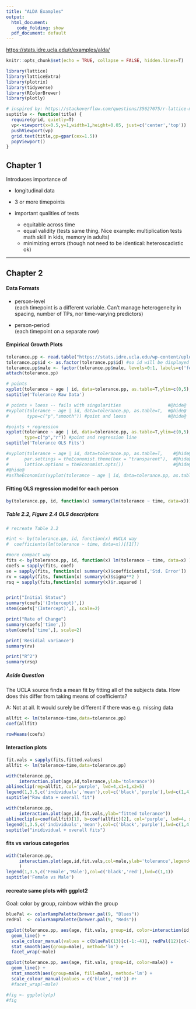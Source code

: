```yaml
---
title: "ALDA Examples"
output:
  html_document:
    code_folding: show
  pdf_document: default
---
```


<https://stats.idre.ucla.edu/r/examples/alda/>

```r
knitr::opts_chunk$set(echo = TRUE, collapse = FALSE, hidden.lines=T)

library(lattice)
library(latticeExtra)
library(plotrix)
library(tidyverse)
library(RColorBrewer)
library(plotly)

```

```r
# inspired by: https://stackoverflow.com/questions/35627075/r-lattice-multiple-plot-page-how-to-put-text-in-page-margin
suptitle <- function(title) {
  require(grid, quietly=T)
  vp<-viewport(x=0.5,y=1,width=1,height=0.05, just=c('center','top'))
  pushViewport(vp)
  grid.text(title,gp=gpar(cex=1.5))
  popViewport()
}
```

## Chapter 1

Introduces importance of

-   longitudinal data

-   3 or more timepoints

-   important qualities of tests

    -   equitable across time
    -   equal validity (tests same thing. Nice example: multiplication tests math skill in kids, memory in adults)
    -   minimizing errors (though not need to be identical: heteroscadistic ok)

------------------------------------------------------------------------

## Chapter 2

#### Data Formats

-   person-level\
    (each timepoint is a different variable. Can't manage heterogeneity in spacing, number of TPs, nor time-varying predictors)

-   person-period\
    (each timepoint on a separate row)

#### Empirical Growth Plots

```r

tolerance.pp <- read.table("https://stats.idre.ucla.edu/wp-content/uploads/2016/02/tolerance1_pp.txt", sep=",", header=T)
tolerance.pp$id <- as.factor(tolerance.pp$id) #so id will be displayed in each plot's title
tolerance.pp$male <- factor(tolerance.pp$male, levels=0:1, labels=c('female','male'))
attach(tolerance.pp)

```

```r
# points
xyplot(tolerance ~ age | id, data=tolerance.pp, as.table=T,ylim=c(0,5),type='b')
suptitle('Tolerance Raw Data')

# points + loess -- fails with singularities                  #@hide@
#xyplot(tolerance ~ age | id, data=tolerance.pp, as.table=T,  #@hide@
#       type=c("p","smooth")) #point and loess                #@hide@

#points + regression
xyplot(tolerance ~ age | id, data=tolerance.pp, as.table=T,ylim=c(0,5),
       type=c("p","r")) #point and regression line
suptitle('Tolerance OLS Fits')

#xyplot(tolerance ~ age | id, data=tolerance.pp, as.table=T,    #@hide@
#      par.settings = theEconomist.theme(box = "transparent"),  #@hide@
#      lattice.options = theEconomist.opts())                   #@hide@
#@hide@
#asTheEconomist(xyplot(tolerance ~ age | id, data=tolerance.pp, as.table=T))  #@hide@
```

#### Fitting OLS regression model for each person

```r
by(tolerance.pp, id, function(x) summary(lm(tolerance ~ time, data=x)))
```

##### Table 2.2, Figure 2.4 OLS descriptors

```r
# recreate Table 2.2

#int <- by(tolerance.pp, id, function(x) #UCLA way
#  coefficients(lm(tolerance ~ time, data=x))[[1]])

#more compact way
fits <- by(tolerance.pp, id, function(x) lm(tolerance ~ time, data=x) )
coefs = sapply(fits, coef)
se = sapply(fits, function(x) summary(x)$coefficients[,'Std. Error'])
rv = sapply(fits, function(x) summary(x)$sigma**2 )
rsq = sapply(fits,function(x) summary(x)$r.squared )


print("Initial Status")
summary(coefs['(Intercept)',])
stem(coefs['(Intercept)',], scale=2)

print("Rate of Change")
summary(coefs['time',])
stem(coefs['time',], scale=2)

print('Residial variance')
summary(rv)

print("R^2")
summary(rsq)
```

##### Aside Question

The UCLA source finds a mean fit by fitting all of the subjects data. How does this differ from taking means of coefficients?

A: Not at all. It would surely be different if there was e.g. missing data

```r
allfit <- lm(tolerance~time,data=tolerance.pp)
coef(allfit)

rowMeans(coefs)
```

#### Interaction plots

```r
fit.vals = sapply(fits,fitted.values)
allfit <- lm(tolerance~time,data=tolerance.pp)

with(tolerance.pp,
     interaction.plot(age,id,tolerance,ylab='tolerance'))
ablineclip(reg=allfit, col='purple', lwd=4,x1=1,x2=5)
legend(1,3.5,c('individuals','mean'),col=c('black','purple'),lwd=c(1,4))
suptitle("Raw data + overall fit")

with(tolerance.pp,
     interaction.plot(age,id,fit.vals,ylab="fitted tolerance"))
ablineclip(a=coef(allfit)[1], b=coef(allfit)[2], col='purple', lwd=4, x1=1,x2=5)
legend(1,3.5,c('individuals','mean'),col=c('black','purple'),lwd=c(1,4))
suptitle("inidividual + overall fits")
```

#### fits vs various categories

```r
with(tolerance.pp,
     interaction.plot(age,id,fit.vals,col=male,ylab='tolerance',legend=T,type='l')
     )
legend(1,3.5,c('Female','Male'),col=c('black','red'),lwd=c(1,1))
suptitle('Female vs Male')
```

#### recreate same plots with ggplot2
Goal: color by group, rainbow within the group
```r

bluePal <- colorRampPalette(brewer.pal(9, "Blues"))
redPal  <- colorRampPalette(brewer.pal(9, "Reds"))

ggplot(tolerance.pp, aes(age, fit.vals, group=id, color=interaction(id,male))) +
  geom_line() +
  scale_colour_manual(values = c(bluePal(13)[c(-1:-4)], redPal(12)[c(-1:-4)])) +
  stat_smooth(aes(group=male), method='lm') +
  facet_wrap(~male)

ggplot(tolerance.pp, aes(age, fit.vals, group=id, color=male)) +
  geom_line() +
  stat_smooth(aes(group=male, fill=male), method='lm') +
  scale_colour_manual(values = c('blue','red')) #+
  #facet_wrap(~male)

#fig <- ggplotly(p)
#fig
  
```

